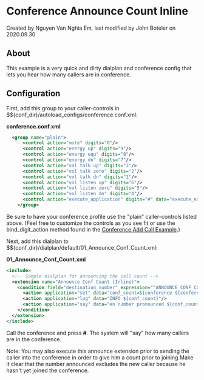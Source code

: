 
# Conference Announce Count Inline 

 Created by  Nguyen Van Nghia Em, last modified by  John Boteler on 2020.09.30

## About

  
This example is a very quick and dirty dialplan and conference config that lets you hear how many callers are in conference.  

## Configuration

First, add this group to your caller-controls in $${conf\_dir}/autoload\_configs/conference.conf.xml:

**conference.conf.xml**

```xml
  <group name="plain">
      <control action="mute" digits="0"/>
      <control action="energy up" digits="9"/>
      <control action="energy equ" digits="8"/>
      <control action="energy dn" digits="7"/>
      <control action="vol talk up" digits="3"/>
      <control action="vol talk zero" digits="2"/>
      <control action="vol talk dn" digits="1"/>
      <control action="vol listen up" digits="6"/>
      <control action="vol listen zero" digits="5"/>
      <control action="vol listen dn" digits="4"/>
      <control action="execute_application" digits="#" data="execute_extension ANNOUNCE_CONF_COUNT_PRIVATE XML default"/>
    </group>
```

Be sure to have your conference profile use the "plain" caller-controls listed above. (Feel free to customize the controls as you see fit or use the bind\_digit\_action method found in the [Conference Add Call Example](./Conference-Add-Call-Example_5046337.mdx#about).)

Next, add this dialplan to $${conf\_dir}/dialplan/default/01\_Announce\_Conf\_Count.xml:

**01\_Announce\_Conf\_Count.xml**

```xml
<include>
  <!-- Sample dialplan for announcing the call count -->
  <extension name="Announce Conf Count (Inline)">
    <condition field="destination_number" expression="^ANNOUNCE_CONF_COUNT_PRIVATE$">
      <action application="set" data="conf_count=${conference ${conference_name} list count}"/>
      <action application="log" data="INFO ${conf_count}"/>
      <action application="say" data="en number pronounced ${conf_count}"/>
    </condition>
  </extension>
</include>   
```

Call the conference and press **#**. The system will "say" how many callers are in the conference.

Note: You may also execute this announce extension prior to sending the caller into the conference in order to give him a count prior to joining.Make it clear that the number announced excludes the new caller because he hasn't yet joined the conference.

  

